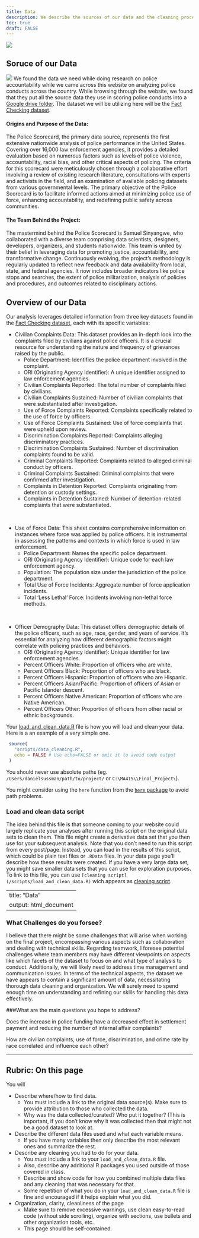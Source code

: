 ```yaml
---
title: Data
description: We describe the sources of our data and the cleaning process.
toc: true
draft: FALSE
---
```


![](images/police-community.png)


## Soruce of our Data
[![](images/scoreboard.png)](https://policescorecard.org)
We found the data we need while doing research on police accountability while we came across this website on analyzing police conducts across the country. While browsing through the website, we found that they put all the source data they use in scoring police conducts into a [Google drive folder](https://drive.google.com/drive/folders/1XAT1uFPXj5AsvNTzFeNeeTXGLP09HEIh). The dataset we will be utilizing here will be the [Fact Checking dataset ](https://docs.google.com/spreadsheets/d/1AJFk9ILwxg2oJEDP4xj0C9Qi9lZLJNnxKG5NNPO__GA/edit?usp=sharing).

#### Origins and Purpose of the Data:
The Police Scorecard, the primary data source, represents the first extensive nationwide analysis of police performance in the United States. Covering over 16,000 law enforcement agencies, it provides a detailed evaluation based on numerous factors such as levels of police violence, accountability, racial bias, and other critical aspects of policing. The criteria for this scorecard were meticulously chosen through a collaborative effort involving a review of existing research literature, consultations with experts and activists in the field, and an examination of available policing datasets from various governmental levels. The primary objective of the Police Scorecard is to facilitate informed actions aimed at minimizing police use of force, enhancing accountability, and redefining public safety across communities.

#### The Team Behind the Project:
The mastermind behind the Police Scorecard is Samuel Sinyangwe, who collaborated with a diverse team comprising data scientists, designers, developers, organizers, and students nationwide. This team is united by their belief in leveraging data for promoting justice, accountability, and transformative change. Continuously evolving, the project's methodology is regularly updated to reflect new feedback and data availability from local, state, and federal agencies. It now includes broader indicators like police stops and searches, the extent of police militarization, analysis of policies and procedures, and outcomes related to disciplinary actions.





## Overview of our Data

Our analysis leverages detailed information from three key datasets found in the [Fact Checking dataset ](https://docs.google.com/spreadsheets/d/1AJFk9ILwxg2oJEDP4xj0C9Qi9lZLJNnxKG5NNPO__GA/edit?usp=sharing), each with its specific variables:

* Civilian Complaints Data: This dataset provides an in-depth look into the complaints filed by civilians against police officers. It is a crucial resource for understanding the nature and frequency of grievances raised by the public.
  * Police Department: Identifies the police department involved in the complaint.
  * ORI (Originating Agency Identifier): A unique identifier assigned to law enforcement agencies.
  * Civilian Complaints Reported: The total number of complaints filed by civilians.
  * Civilian Complaints Sustained: Number of civilian complaints that were substantiated after investigation.
  * Use of Force Complaints Reported: Complaints specifically related to the use of force by officers.
  * Use of Force Complaints Sustained: Use of force complaints that were upheld upon review.
  * Discrimination Complaints Reported: Complaints alleging discriminatory practices.
  * Discrimination Complaints Sustained: Number of discrimination complaints found to be valid.
  * Criminal Complaints Reported: Complaints related to alleged criminal conduct by officers.
  * Criminal Complaints Sustained: Criminal complaints that were confirmed after investigation.
  * Complaints in Detention Reported: Complaints originating from detention or custody settings.
  * Complaints in Detention Sustained: Number of detention-related complaints that were substantiated.

&nbsp;

* Use of Force Data: This sheet contains comprehensive information on instances where force was applied by police officers. It is instrumental in assessing the patterns and contexts in which force is used in law enforcement.
  * Police Department: Names the specific police department.
  * ORI (Originating Agency Identifier): Unique code for each law enforcement agency.
  * Population: The population size under the jurisdiction of the police department.
  * Total Use of Force Incidents: Aggregate number of force application incidents.
  * Total 'Less Lethal' Force: Incidents involving non-lethal force methods.

&nbsp;

* Officer Demography Data: This dataset offers demographic details of the police officers, such as age, race, gender, and years of service. It's essential for analyzing how different demographic factors might correlate with policing practices and behaviors.
  * ORI (Originating Agency Identifier): Unique identifier for law enforcement agencies.
  * Percent Officers White: Proportion of officers who are white.
  * Percent Officers Black: Proportion of officers who are black.
  * Percent Officers Hispanic: Proportion of officers who are Hispanic.
  * Percent Officers Asian/Pacific: Proportion of officers of Asian or Pacific Islander descent.
  * Percent Officers Native American: Proportion of officers who are Native American.
  * Percent Officers Other: Proportion of officers from other racial or ethnic backgrounds.

Your [load_and_clean_data.R](/scripts/load_and_clean_data.R) file is how you will load and clean your data. Here is a an example of a very simple one.

```r
 source(
   "scripts/data_cleaning.R",
   echo = FALSE # Use echo=FALSE or omit it to avoid code output  
 )
```
You should never use absolute paths (eg. `/Users/danielsussman/path/to/project/` or `C:\MA415\\Final_Project\`).

You might consider using the `here` function from the [`here` package](https://here.r-lib.org/articles/here.html) to avoid path problems.

### Load and clean data script

The idea behind this file is that someone coming to your website could largely replicate your analyses after running this script on the original data sets to clean them.
This file might create a derivative data set that you then use for your subsequent analysis.
Note that you don't need to run this script from every post/page.
Instead, you can load in the results of this script, which could be plain text files or `.RData` files. In your data page you'll describe how these results were created. If you have a very large data set, you might save smaller data sets that you can use for exploration purposes.
To link to this file, you can use `[cleaning script](/scripts/load_and_clean_data.R)` wich appears as [cleaning script](/scripts/load_and_clean_data.R). 


---
title: "Data"
output: html_document
---

### What Challenges do you forsee?

I believe that there might be some challenges that will arise when working on the final project, encompassing various aspects such as collaboration and dealing with technical skills. Regarding teamwork, I foresee potential challenges where team members may have different viewpoints on aspects like which facets of the dataset to focus on and what type of analysis to conduct. Additionally, we will likely need to address time management and communication issues. In terms of the technical aspects, the dataset we have appears to contain a significant amount of data, necessitating thorough data cleaning and organization. We will surely need to spend enough time on understanding and refining our skills for handling this data effectively.

###What are the main questions you hope to address?

Does the increase in police funding have a decreased effect in settlement payment and reducing the number of internal affair complaints?

How are civilian complaints, use of force, discrimination, and crime rate by race correlated and influence each other?


----

## Rubric: On this page

You will

* Describe where/how to find data.
  * You must include a link to the original data source(s). Make sure to provide attribution to those who collected the data.
  * Why was the data collected/curated? Who put it together? (This is important, if you don't know why it was collected then that might not be a good dataset to look at.
* Describe the different data files used and what each variable means. 
  * If you have many variables then only describe the most relevant ones and summarize the rest.
* Describe any cleaning you had to do for your data.
  * You *must* include a link to your `load_and_clean_data.R` file.
  * Also, describe any additional R packages you used outside of those covered in class.
  * Describe and show code for how you combined multiple data files and any cleaning that was necessary for that.
  * Some repetition of what you do in your `load_and_clean_data.R` file is fine and encouraged if it helps explain what you did.
* Organization, clarity, cleanliness of the page
  * Make sure to remove excessive warnings, use clean easy-to-read code (without side scrolling), organize with sections, use bullets and other organization tools, etc.
  * This page should be self-contained.
  
  
  


  